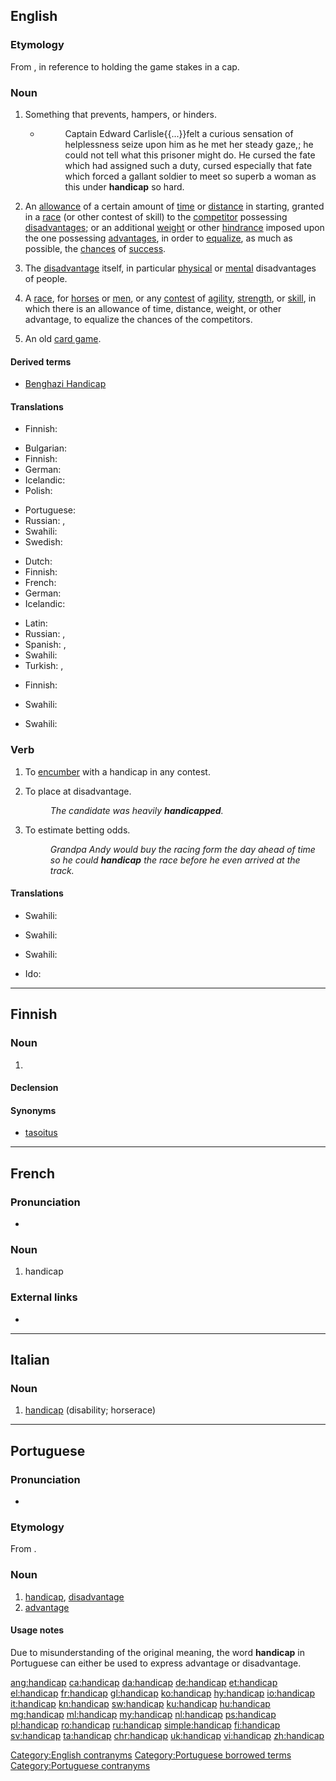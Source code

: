 ==English==

===Etymology===
From {{term|hand||lang=en}} {{term|in|lang=en}} {{term|cap||lang=en}}, in reference to holding the game stakes in a cap.

===Noun===
{{en-noun}}

#Something that prevents, hampers, or hinders.
#:{{ux|en|Age is often a '''handicap'''.}}
#*{{RQ:EHough PrqsPrc|I|0105}}
#*:Captain Edward Carlisle{{...}}felt a curious sensation of helplessness seize upon him as he met her steady gaze,{{nb...}}; he could not tell what this prisoner might do. He cursed the fate which had assigned such a duty, cursed especially that fate which forced a gallant soldier to meet so superb a woman as this under '''handicap''' so hard.
#An [[allowance]] of a certain amount of [[time]] or [[distance]] in starting, granted in a [[race]] (or other contest of skill) to the [[competitor]] possessing [[disadvantage]]s; or an additional [[weight]] or other [[hindrance]] imposed upon the one possessing [[advantage]]s, in order to [[equalize]], as much as possible, the [[chances]] of [[success]].
#:{{ux|en|The older boy won, even though his opponent had been granted a '''handicap''' of five meters.}}
#:{{ux|en|A '''handicap''' in chess often involves removal of the queen's rook.}}
#{{lb|en|sometimes considered offensive}} The [[disadvantage]] itself, in particular [[physical]] or [[mental]] disadvantages of people.
#A [[race]], for [[horses]] or [[men]], or any [[contest]] of [[agility]], [[strength]], or [[skill]], in which there is an allowance of time, distance, weight, or other advantage, to equalize the chances of the competitors.
#{{lb|en|obsolete|card game}} An old [[card game]].
#:{{rfquotek|Samuel Pepys}}

====Derived terms====
* [[Benghazi Handicap]]

====Translations====
{{trans-top|something that prevents, hampers, or hinders}}
* Finnish: {{t+|fi|haitta}}
{{trans-mid}}
{{trans-bottom}}

{{trans-top|allowance granted in a race to the competitor}}
* Bulgarian: {{t+|bg|аванс|m|tr=aváns}}
* Finnish: {{t|fi|tasoitus}}
* German: {{t+|de|Vorsprung|m}}
* Icelandic: {{t+|is|forgjöf|f}}
* Polish: {{t+|pl|fory}}
{{trans-mid}}
* Portuguese: {{t+|pt|vantagem}}
* Russian: {{t+|ru|фора|f|tr=fóra}}, {{t+|ru|гандикап|m|tr=gandikáp}}
* Swahili: {{t+|sw|kilema}}
* Swedish: {{t+|sv|försprång}}
{{trans-bottom}}

{{trans-top|disadvantage, in particular physical or mental disadvantages of people}}
* Dutch: {{t+|nl|handicap|m}}
* Finnish: {{t+|fi|vamma}}
* French: {{t+|fr|handicap|m}}
* German: {{t+|de|Behinderung|m}}
* Icelandic: {{t+|is|fötlun|f}}
{{trans-mid}}
* Latin: {{t|la|impedimentum|n}}
* Russian: {{t+|ru|недостаток|m|tr=n'edostátok}}, {{t+|ru|увечье|n|tr=uv'éčje}}
* Spanish: {{t|es|minusvalía|f}}, {{t|es|discapacidad|f}}
* Swahili: {{t+|sw|kilema}}
* Turkish: {{t+|tr|engel}}, {{t+|tr|özür}}
{{trans-bottom}}

{{trans-top|race}}
* Finnish: {{t|fi|tasoituskilpailu}}
{{trans-mid}}
* Swahili: {{t+|sw|kilema}}
{{trans-bottom}}

{{trans-top|card game}}
* Swahili: {{t+|sw|kilema}}
{{trans-mid}}
{{trans-bottom}}

===Verb===
{{en-verb|handicapp}}

# {{context|transitive|lang=en}} To [[encumber]] with a handicap in any contest.
# {{context|transitive|by extension|lang=en}} To place at disadvantage.
#: ''The candidate was heavily '''handicapped'''.''
# To estimate betting odds.
#: ''Grandpa Andy would buy the racing form the day ahead of time so he could '''handicap''' the race before he even arrived at the track.''

====Translations====
{{trans-top|to encumber}}
* Swahili: {{t+|sw|kilema}}
{{trans-mid}}
{{trans-bottom}}

{{trans-top|to place at disadvantage}}
* Swahili: {{t+|sw|kilema}}
{{trans-mid}}
{{trans-bottom}}

{{trans-top|to estimate betting odds}}
* Swahili: {{t+|sw|kilema}}
{{trans-mid}}
{{trans-bottom}}

{{checktrans-top}}
* Ido: {{t-check|io|handikapo}}
{{trans-mid}}
{{trans-bottom}}

[[Category:English contranyms]]

----

==Finnish==

===Noun===
{{fi-noun}}

# {{context|anglicism|lang=fi}} {{l|en|handicap}} {{gloss|allowance}}

====Declension====
{{fi-decl-risti|handicap|||a|i=0}}
{{fi-decl-risti|handicap|||ä|i=0}}

====Synonyms====
* [[tasoitus]]

----

==French==

===Pronunciation===
* {{fr-asph}} {{IPA|/ɑ̃.di.kap/|lang=fr}}

===Noun===
{{fr-noun|m}}

# handicap

===External links===
* {{R:TLFi}}

----

==Italian==

===Noun===
{{head|it|noun|g=m|invariable}}

# [[#English|handicap]] (disability; horserace)

----

==Portuguese==

===Pronunciation===
* {{hyphenation|han|di|cap|lang=pt}}

===Etymology===
From {{etyl|en|pt}} {{term|handicap|lang=en}}.

===Noun===
{{pt-noun|m|-}}

# [[handicap]], [[disadvantage]]
# [[advantage]]

====Usage notes====
Due to misunderstanding of the original meaning, the word '''handicap''' in Portuguese can either be used to express advantage or disadvantage.

[[Category:Portuguese borrowed terms]]
[[Category:Portuguese contranyms]]

[[ang:handicap]]
[[ca:handicap]]
[[da:handicap]]
[[de:handicap]]
[[et:handicap]]
[[el:handicap]]
[[fr:handicap]]
[[gl:handicap]]
[[ko:handicap]]
[[hy:handicap]]
[[io:handicap]]
[[it:handicap]]
[[kn:handicap]]
[[sw:handicap]]
[[ku:handicap]]
[[hu:handicap]]
[[mg:handicap]]
[[ml:handicap]]
[[my:handicap]]
[[nl:handicap]]
[[ps:handicap]]
[[pl:handicap]]
[[ro:handicap]]
[[ru:handicap]]
[[simple:handicap]]
[[fi:handicap]]
[[sv:handicap]]
[[ta:handicap]]
[[chr:handicap]]
[[uk:handicap]]
[[vi:handicap]]
[[zh:handicap]]